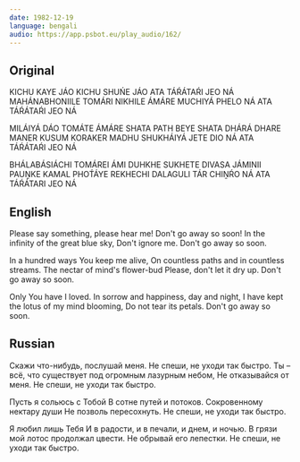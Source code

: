 ```yaml
---
date: 1982-12-19
language: bengali
audio: https://app.psbot.eu/play_audio/162/
---
```


## Original

KICHU KAYE JÁO KICHU SHUŃE JÁO
ATA TÁŔÁTAŔI JEO NÁ
MAHÁNABHONIILE TOMÁRI NIKHILE
ÁMÁRE MUCHIYÁ PHELO NÁ
ATA TÁŔÁTAŔI JEO NÁ

MILÁIYÁ DÁO TOMÁTE ÁMÁRE
SHATA PATH BEYE SHATA DHÁRÁ DHARE
MANER KUSUM KORAKER MADHU
SHUKHÁIYÁ JETE DIO NÁ
ATA TÁŔÁTAŔI JEO NÁ

BHÁLABÁSIÁCHI TOMÁREI ÁMI
DUHKHE SUKHETE DIVASA JÁMINII
PAUṊKE KAMAL PHOT́ÁYE REKHECHI
DALAGULI TÁR CHIṊŔO NÁ
ATA TÁŔÁTARI JEO NÁ

## English

Please say something, please hear me!
Don't go away so soon!
In the infinity of the great blue sky,
Don't ignore me.
Don't go away so soon.

In a hundred ways You keep me alive,
On countless paths and in countless streams.
The nectar of mind's flower-bud
Please, don't let it dry up.
Don't go away so soon.

Only You have I loved.
In sorrow and happiness, day and night,
I have kept the lotus of my mind blooming,
Do not tear its petals.
Don't go away so soon.

## Russian

Скажи что-нибудь, послушай меня.
Не спеши, не уходи так быстро.
Ты – всё, что существует под огромным лазурным небом,
Не отказывайся от меня.
Не спеши, не уходи так быстро.

Пусть я сольюсь с Тобой
В сотне путей и потоков.
Сокровенному нектару души
Не позволь пересохнуть.
Не спеши, не уходи так быстро.

Я любил лишь Тебя
И в радости, и в печали, и днем, и ночью.
В грязи мой лотос продолжал цвести.
Не обрывай его лепестки.
Не спеши, не уходи так быстро.
